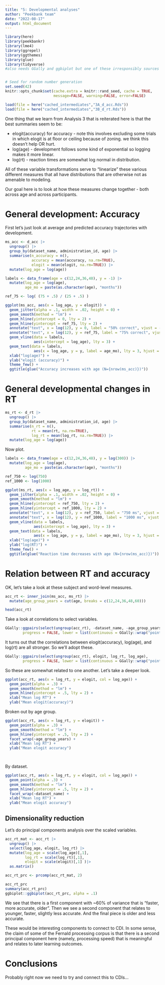 ```yaml
---
title: "5: Developmental analyses"
author: "Peekbank team"
date: "2022-08-17"
output: html_document
---
```


```r
library(here)
library(peekbankr)
library(lme4)
library(ggrepel)
library(ggthemes)
library(glue)
library(tidyverse)
#also needs GGally and ggbiplot but one of these irresponsibly sources plyr


# Seed for random number generation
set.seed(42)
knitr::opts_chunk$set(cache.extra = knitr::rand_seed, cache = TRUE, 
                      message=FALSE, warning=FALSE, error=FALSE)

load(file = here("cached_intermediates","3A_d_acc.Rds"))
load(file = here("cached_intermediates","3B_d_rt.Rds"))
```

One thing that we learn from Analysis 3 that is reiterated here is that the best summaries seem to be:

* elogit(accuracy) for accuracy - note this involves excluding some trials in which elogit is at floor or ceiling because of zoning. we think this doesn't help OR hurt.
* log(age) - development follows some kind of exponential so logging makes it more linear.
* log(rt) - reaction times are somewhat log normal in distribution.

All of these variable transformations serve to "linearize" these various different measures that all have distributions that are otherwise not as amenable to modeling.

Our goal here is to look at how these measures change together - both across age and across participants. 

# General development: Accuracy

First let's just look at average and predicted accuracy trajectories with development. 

```r
ms_acc <- d_acc |>
  ungroup() |>
  group_by(dataset_name, administration_id, age) |>
  summarise(n_accuracy = n(), 
            accuracy = mean(accuracy, na.rm=TRUE), 
            elogit = mean(elogit, na.rm=TRUE)) |>
  mutate(log_age = log(age))

labels <- data_frame(age = c(12,24,36,48), y = -1) |>
  mutate(log_age = log(age), 
         age_mo = paste(as.character(age), "months"))

ref_75 <- log( (75 + .5) / (25 + .5) )

ggplot(ms_acc, aes(x = log_age, y = elogit)) + 
  geom_jitter(alpha = .1, width = .02, height = 0) + 
  geom_smooth(method = "lm") +
  geom_hline(yintercept = 0, lty = 2) +
  geom_hline(yintercept = ref_75, lty = 2) +
  annotate("text", x = log(12), y = 0, label = "50% correct", vjust = -.25, hjust = 0) +
  annotate("text", x = log(12), y = ref_75, label = "75% correct", vjust = -.25, hjust = 0) + 
  geom_vline(data = labels, 
             aes(xintercept = log_age), lty = 3) + 
  geom_text(data = labels, 
             aes(x = log_age, y = y, label = age_mo), lty = 3, hjust = 0) + 
  xlab("log(age)") +
  ylab("elogit (accuracy)") + 
  theme_few() +
  ggtitle(glue("Accuracy increases with age (N={nrow(ms_acc)})"))
```

# General developmental changes in RT

```r
ms_rt <- d_rt |>
  ungroup() |>
  group_by(dataset_name, administration_id, age) |>
  summarise(n_rt = n(),
            rt = mean(rt, na.rm=TRUE),
            log_rt = mean(log_rt, na.rm=TRUE)) |>
  mutate(log_age = log(age))

```

Now plot. 

```r
labels <- data_frame(age = c(12,24,36,48), y = log(300)) |>
  mutate(log_age = log(age), 
         age_mo = paste(as.character(age), "months"))

ref_750 <- log(750)
ref_1000 <- log(1000)

ggplot(ms_rt, aes(x = log_age, y = log_rt)) + 
  geom_jitter(alpha = .1, width = .02, height = 0) + 
  geom_smooth(method = "lm") +
  geom_hline(yintercept = ref_750, lty = 2) +
  geom_hline(yintercept = ref_1000, lty = 2) +
  annotate("text", x = log(12), y = ref_750, label = "750 ms", vjust = -.25, hjust = 0) +
  annotate("text", x = log(12), y = ref_1000, label = "1000 ms", vjust = -.25, hjust = 0) + 
  geom_vline(data = labels, 
             aes(xintercept = log_age), lty = 3) + 
  geom_text(data = labels, 
             aes(x = log_age, y = y, label = age_mo), lty = 3, hjust = 0) + 
  xlab("log(age)") +
  ylab("log(RT)") + 
  theme_few() +
  ggtitle(glue("Reaction time decreases with age (N={nrow(ms_acc)})"))
```

# Relation between RT and accuracy 

OK, let's take a look at these subject and word-level measures. 


```r

acc_rt <- inner_join(ms_acc, ms_rt) |>
  mutate(age_group_years = cut(age, breaks = c(12,24,36,48,60)))

head(acc_rt)
```


Take a look at correlations to select variables. 

```r
GGally::ggpairs(select(ungroup(acc_rt), -dataset_name, -age_group_years, -n_accuracy, -n_rt, -administration_id), 
        progress = FALSE, lower = list(continuous = GGally::wrap("points", alpha = 0.03)))

```
It turns out that the correlations between elogit(accuracy), log(age), and log(rt) are all stronger. So we'll adopt these. 


```r
GGally::ggpairs(select(ungroup(acc_rt), elogit, log_rt, log_age), 
        progress = FALSE, lower = list(continuous = GGally::wrap("points", alpha = 0.03)))

```

So these are somewhat related to one another. Let's take a deeper look. 

```r
ggplot(acc_rt, aes(x = log_rt, y = elogit, col = log_age)) +
  geom_point(alpha = .3) +
  geom_smooth(method = "lm") +
  geom_hline(yintercept = .5, lty = 2) + 
  xlab("Mean log RT") + 
  ylab("Mean elogit(accuracy)")
```

Broken out by age group. 

```r
ggplot(acc_rt, aes(x = log_rt, y = elogit)) +
  geom_point(alpha = .3) +
  geom_smooth(method = "lm") +
  geom_hline(yintercept = .5, lty = 2) +
  facet_wrap(~age_group_years) + 
  xlab("Mean log RT") + 
  ylab("Mean elogit accuracy")

  
```

By dataset. 

```r
ggplot(acc_rt, aes(x = log_rt, y = elogit, col = log_age)) +
  geom_point(alpha = .3) +
  geom_smooth(method = "lm") +
  geom_hline(yintercept = .5, lty = 2) +
  facet_wrap(~dataset_name) + 
  xlab("Mean log RT") + 
  ylab("Mean elogit accuracy")

```

## Dimensionality reduction

Let's do principal components analysis over the scaled variables. 

```r
acc_rt_mat <- acc_rt |>
  ungroup() |>
  select(log_age, elogit, log_rt) |>
  mutate(log_age = scale(log_age)[,1], 
         log_rt = scale(log_rt)[,1],
         elogit = scale(elogit)[,1] )|>
  as.matrix()

acc_rt_prc <- prcomp(acc_rt_mat, 2)

acc_rt_prc
summary(acc_rt_prc)
ggbiplot::ggbiplot(acc_rt_prc, alpha = .1)


```

We see that there is a first component with ~60% of variance that is "faster, more accurate, older". Then we see a second component that relates to younger, faster, slightly less accurate. And the final piece is older and less accurate.

These would be interesting components to connect to CDI. In some sense, the claim of some of the Fernald processing corpus is that there is a second principal component here (namely, processing speed) that is meaningful and relates to later learning outcomes. 

# Conclusions

Probably right now we need to try and connect this to CDIs...

